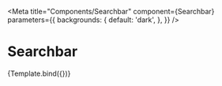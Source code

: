 
<Meta
  title="Components/Searchbar"
  component={Searchbar}
  parameters={{
    backgrounds: {
      default: 'dark',
    },
  }}
/>

# Searchbar


<Canvas withToolbar>
  <Story
    name="Default Searchbar"
    args={{
      isSolid: true,
      searchDialogLabel: 'What are you looking for?',
    }}
  >
    {Template.bind({})}
  </Story>
</Canvas>

<ArgsTable of={Searchbar} />
